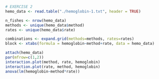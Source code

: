 
```r
# EXERCISE 2
hemo_data <- read.table("./hemoglobin-1.txt", header = TRUE)

n_fishes <- nrow(hemo_data)
methods <- unique(hemo_data$method)
rates <- unique(hemo_data$rate)

combinations <- expand.grid(methods=methods, rates=rates)
block <- xtabs(formula = hemoglobin~method+rate, data = hemo_data)

attach(hemo_data)
par(mfrow=c(1,2))
interaction.plot(method, rate, hemoglobin)
interaction.plot(rate, method, hemoglobin)
anova(lm(hemoglobin~method*rate))
```